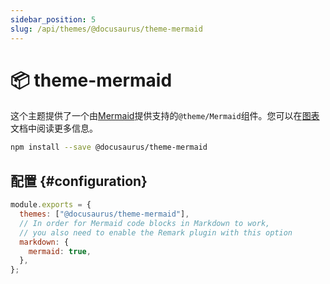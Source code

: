 ```yaml
---
sidebar_position: 5
slug: /api/themes/@docusaurus/theme-mermaid
---
```


# 📦 theme-mermaid

这个主题提供了一个由[Mermaid](https://mermaid-js.github.io/)提供支持的`@theme/Mermaid`组件。您可以在[图表](../../guides/markdown-features/markdown-features-diagrams.mdx)文档中阅读更多信息。

```bash npm2yarn
npm install --save @docusaurus/theme-mermaid
```

## 配置 {#configuration}

```js title="docusaurus.config.js"
module.exports = {
  themes: ["@docusaurus/theme-mermaid"],
  // In order for Mermaid code blocks in Markdown to work,
  // you also need to enable the Remark plugin with this option
  markdown: {
    mermaid: true,
  },
};
```
